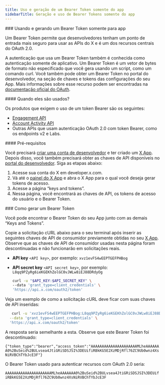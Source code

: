 ```yaml
---
title: Uso e geração de um Bearer Token somente do app
sidebarTitle: Geração e uso de Bearer Tokens somente do app
---
```


<div id="using-and-generating-an-app-only-bearer-token">
  ### Usando e gerando um Bearer Token somente para app
</div>

Um Bearer Token permite que desenvolvedores tenham um ponto de entrada mais seguro para usar as APIs do X e é um dos recursos centrais do OAuth 2.0.

A autenticação que usa um Bearer Token também é conhecida como autenticação somente de aplicativo. Um Bearer Token é um vetor de bytes de formato não especificado que você gera usando um script, como um comando curl. Você também pode obter um Bearer Token no portal do desenvolvedor, na seção de chaves e tokens das configurações do seu App. Mais informações sobre esse recurso podem ser encontradas na [documentação oficial do OAuth](https://oauth.net/2/bearer-tokens/).

<div id="when-are-they-used">
  #### Quando eles são usados?
</div>

Os produtos que exigem o uso de um token Bearer são os seguintes:

- [Engagement API](/pt-BR/x-api/enterprise-gnip-2.0/fundamentals/engagement-api)
- [Account Activity API](/pt-BR/x-api/enterprise-gnip-2.0/fundamentals/account-activity)
- Outras APIs que usam autenticação OAuth 2.0 com token Bearer, como os endpoints v2 e Labs.

<div id="prerequisites">
  #### Pré-requisitos
</div>

Você precisará [criar uma conta de desenvolvedor](https://developer.x.com/en/portal/petition/essential/basic-info) e ter criado um [X App](/pt-BR/resources/fundamentals/developer-apps). Depois disso, você também precisará obter as chaves de API disponíveis no [portal do desenvolvedor](/pt-BR/resources/fundamentals/developer-portal). Siga as etapas abaixo:

1. Acesse sua conta do X em developer.x.com.
2. Vá até o [painel do X App](https://developer.x.com/content/developer-twitter/en/apps) e abra o X App para o qual você deseja gerar tokens de acesso.
3. Acesse a página “keys and tokens”.
4. Nessa página, você encontrará as chaves de API, os tokens de acesso do usuário e o Bearer Token.

<div id="how-to-generate-a-bearer-token">
  ### Como gerar um Bearer Token
</div>

Você pode encontrar o Bearer Token do seu App junto com as demais “Keys and Tokens”.

Copie a solicitação cURL abaixo para o seu terminal após inserir as seguintes chaves de API de consumidor previamente obtidas no seu [X App](/pt-BR/resources/fundamentals/developer-apps). Observe que as chaves de API de consumidor usadas nesta página foram descontinuadas e não funcionarão em solicitações reais.

- **API key** `<API key>`, por exemplo: `xvz1evFS4wEEPTGEFPHBog`
- **API secret key** `<API secret key>`, por exemplo: `L8qq9PZyRg6ieKGEKhZolGC0vJWLw8iEJ88DRdyOg`

  ```bash
  curl -u "$API_KEY:$API_SECRET_KEY" \
  --data 'grant_type=client_credentials' \
  'https://api.x.com/oauth2/token'
  ```

Veja um exemplo de como a solicitação cURL deve ficar com suas chaves de API inseridas:

```bash
   curl -u 'xvz1evFS4wEEPTGEFPHBog:L8qq9PZyRg6ieKGEKhZolGC0vJWLw8iEJ88DRdyOg' \
  --data 'grant_type=client_credentials' \
  'https://api.x.com/oauth2/token'
```

A resposta seria semelhante a esta. Observe que este Bearer Token foi descontinuado:

`{"token_type":"bearer","access_token":"AAAAAAAAAAAAAAAAAAAAAMLheAAAAAAA0%2BuSeid%2BULvsea4JtiGRiSDSJSI%3DEUifiRBkKG5E2XzMDjRfl76ZC9Ub0wnz4XsNiRVBChTYbJcE3F"}`

O Bearer Token usado para autenticar recursos com OAuth 2.0 seria:

`AAAAAAAAAAAAAAAAAAAAAMLheAAAAAAA0%2BuSeid%2BULvsea4JtiGRiSDSJSI%3DEUifiRBkKG5E2XzMDjRfl76ZC9Ub0wnz4XsNiRVBChTYbJcE3F`